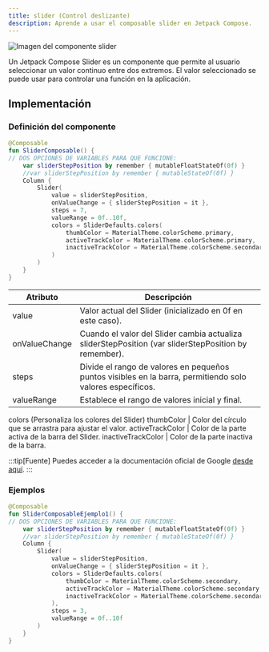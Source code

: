 ```yaml
---
title: slider (Control deslizante)
description: Aprende a usar el composable slider en Jetpack Compose.
---
```



[comment]: <> (La ruta siempre será assets/nombeComponente/componente-header.webp)

![Imagen del componente slider](../../../assets/sliders/slider-header.webp)

Un Jetpack Compose Slider es un componente que permite al usuario seleccionar un valor continuo entre dos extremos. El valor seleccionado se puede usar para controlar una función en la aplicación.

## Implementación

### Definición del componente


<Tabs>
<TabItem label="Material">

```kotlin frame="terminal"
@Composable
fun SliderComposable() {
// DOS OPCIONES DE VARIABLES PARA QUE FUNCIONE:
    var sliderStepPosition by remember { mutableFloatStateOf(0f) }
    //var sliderStepPosition by remember { mutableStateOf(0f) }
    Column {
        Slider(
            value = sliderStepPosition,
            onValueChange = { sliderStepPosition = it },
            steps = 7,
            valueRange = 0f..10f,
            colors = SliderDefaults.colors(
                thumbColor = MaterialTheme.colorScheme.primary,
                activeTrackColor = MaterialTheme.colorScheme.primary,
                inactiveTrackColor = MaterialTheme.colorScheme.secondaryContainer,
            )
        )
    }
}
```
Atributo | Descripción
------ | -----------
value | Valor actual del Slider (inicializado en 0f en este caso).
onValueChange | Cuando el valor del Slider cambia actualiza sliderStepPosition (var sliderStepPosition by remember).
steps | Divide el rango de valores en pequeños puntos visibles en la barra, permitiendo solo valores específicos.
valueRange | Establece el rango de valores inicial y final.
colors (Personaliza los colores del Slider)
thumbColor | Color del círculo que se arrastra para ajustar el valor.
activeTrackColor | Color de la parte activa de la barra del Slider.
inactiveTrackColor | Color de la parte inactiva de la barra.


</TabItem>
</Tabs>

:::tip[Fuente]
Puedes acceder a la documentación oficial de Google
[desde aquí](https://developer.android.com/jetpack/compose/components/slider?hl=en).
:::

### Ejemplos
```kotlin frame="terminal"
@Composable
fun SliderComposableEjemplo1() {
// DOS OPCIONES DE VARIABLES PARA QUE FUNCIONE:
    var sliderStepPosition by remember { mutableFloatStateOf(0f) }
    //var sliderStepPosition by remember { mutableStateOf(0f) }
    Column {
        Slider(
            value = sliderStepPosition,
            onValueChange = { sliderStepPosition = it },
            colors = SliderDefaults.colors(
                thumbColor = MaterialTheme.colorScheme.secondary,
                activeTrackColor = MaterialTheme.colorScheme.secondary,
                inactiveTrackColor = MaterialTheme.colorScheme.secondaryContainer,
            ),
            steps = 3,
            valueRange = 0f..10f
        )
    }
}
```